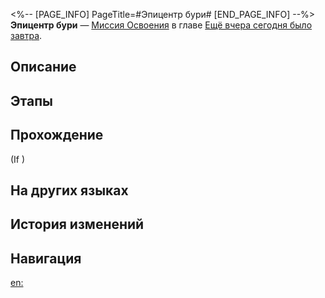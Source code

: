 <%-- [PAGE_INFO]
PageTitle=#Эпицентр бури#
[END_PAGE_INFO] --%>
{{Дополнить|Диалоги.}}
{{Миссия Инфобокс
|id              = 1000204
|Название        = 
|Изображение     = Миссия Эпицентр бури.png
|Тип             = Миссия Освоения
|Событие         = 
|Глава           = Ещё вчера сегодня было завтра
|Условия         = Завершена [[Миссия Освоения]] «[[Эпицентр бури]]»
|Персонажи       = Первопроходец
|СтартЛокация    = [[Космическая станция «Герта»]] — [[Зона хранения]]
|Мир             = Космическая станция «Герта»
|Предыдущая      = 
|Следующая       = 
|Награды         = 
}}
'''Эпицентр бури''' — [[Миссия Освоения]] в главе [[Ещё вчера сегодня было завтра]].

==Описание==
{{Описание|<!--официальное описание из Перекрёстка судеб-->}}

==Этапы==


==Прохождение==
{{Дополнить}}
;(If {{cx}}<!--SubMission Finish: 100020132-->)
{{Диалог Конец}}

==На других языках==
{{На других языках
|en   = Eye of the Storm
|zhs  = 漩涡止于中心
|zht  = 漩渦止於中心
|ja   = 中心で止まる渦
|ko   = 중심에 멈춘 소용돌이
|es   = El ojo de la tormenta
|fr   = L'œil de la tempête
|ru   = Эпицентр бури
|th   = กระแสน้ำวนที่จุดศูนย์กลาง
|vi   = Vòng Xoáy Kết Thúc Ở Trung Tâm
|de   = Auge des Sturms
|id   = Pusat Pusaran
|pt   = Olho da Tempestade
}}

==История изменений==
{{История изменений|3.5}}

==Навигация==
{{Миссия Освоения Навбокс|Глава }}

[[en:]]
